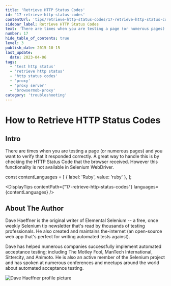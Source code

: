 ```yaml
---
title: 'Retrieve HTTP Status Codes'
id: '17-retrieve-http-status-codes'
contentUrl: 'tips/retrieve-http-status-codes/17-retrieve-http-status-codes'
sidebar_label: Retrieve HTTP Status Codes
text: 'There are times when you are testing a page (or numerous pages) and you want to verify that it responded correctly. A great way to handle this is by checking the HTTP Status Code that the browser received. However this functionality is not available in Selenium WebDriver.'
number: 17
hide_table_of_contents: true
level: 3
publish_date: 2015-10-15
last_update:
  date: 2023-04-06
tags:
  - 'test http status'
  - 'retrieve http status'
  - 'http status codes'
  - 'proxy'
  - 'proxy server'
  - 'browsermob-proxy'
category: 'troubleshooting'
---
```


# How to Retrieve HTTP Status Codes

## Intro

There are times when you are testing a page (or numerous pages) and you want to verify that it responded correctly.
A great way to handle this is by checking the HTTP Status Code that the browser received. However this functionality
is not available in Selenium WebDriver.

const contentLanguages = [
    { label: 'Ruby', value: 'ruby' },
];

<DisplayTips contentPath={"17-retrieve-http-status-codes"} languages={contentLanguages} />


## About The Author

Dave Haeffner is the original writer of Elemental Selenium -- a free, once weekly Selenium tip newsletter that's read
by thousands of testing professionals. He also created and maintains the-internet (an open-source web app that's
perfect for writing automated tests against).

Dave has helped numerous companies successfully implement automated acceptance testing; including The Motley Fool,
ManTech International, Sittercity, and Animoto. He is also an active member of the Selenium project and has spoken
at numerous conferences and meetups around the world about automated acceptance testing.

![Dave Haeffner profile picture](/img/authors/dave-haeffner.jpeg#author-img 'a title')


